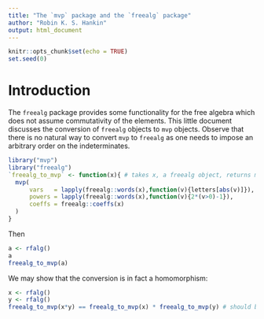 ```yaml
---
title: "The `mvp` package and the `freealg` package"
author: "Robin K. S. Hankin"
output: html_document
---
```


```r
knitr::opts_chunk$set(echo = TRUE)
set.seed(0)
```

# Introduction

The `freealg` package provides some functionality for the free algebra
which does not assume commutativity of the elements.  This little
document discusses the conversion of `freealg` objects to `mvp`
objects.  Observe that there is no natural way to convert `mvp` to
`freealg` as one needs to impose an arbitrary order on the
indeterminates.

```r
library("mvp")
library("freealg")
`freealg_to_mvp` <- function(x){ # takes x, a freealg object, returns mvp
  mvp(
      vars   = lapply(freealg::words(x),function(v){letters[abs(v)]}),
      powers = lapply(freealg::words(x),function(v){2*(v>0)-1}),
      coeffs = freealg::coeffs(x)
  )
}
```


Then


```r
a <- rfalg()
a
freealg_to_mvp(a)
```

We may show that the conversion is in fact a homomorphism:


```r
x <- rfalg()
y <- rfalg()
freealg_to_mvp(x*y) == freealg_to_mvp(x) * freealg_to_mvp(y) # should be TRUE
```



